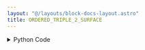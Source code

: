 ```yaml
---
layout: "@/layouts/block-docs-layout.astro"
title: ORDERED_TRIPLE_2_SURFACE
---
```



<PythonDocsDisplay docstring={docstring} />

<details>
<summary>Python Code</summary>
```python
from flojoy import flojoy, OrderedTriple, Surface
import numpy as np


@flojoy
def ORDERED_TRIPLE_2_SURFACE(default: OrderedTriple) -> Surface:
    """The ORDERED_TRIPLE_2_SURFACE node takes an "OrderedTriple" instance of the DataContainer class that contains three arrays: x, y, and z.

    It then reshapes the z array into a 2D grid using the unique values of x and y.

    The resulting 2D grid is used to create a Surface object with corresponding x, y, and z values.

    Inputs
    ------
    default : OrderedTriple
        The input OrderedTriple to which we apply the conversion to.

    Returns
    -------
    Surface
        The surface result from the conversion of the input.
    """

    x = np.unique(default.x)
    y = np.unique(default.y)

    z_size = len(x) * len(y)

    # Truncate or pad the z array to match the desired size
    if z_size > len(default.z):
        z = np.pad(default.z, (0, z_size - len(default.z)), mode="constant").reshape(
            len(y), len(x)
        )
    else:
        z = default.z[:z_size].reshape(len(y), len(x))

    X, Y = np.meshgrid(x, y)
    return Surface(x=X, y=Y, z=z)

```
[Find this Flojoy Block on GitHub](https://github.com/flojoy-ai/blocks/blob/main/blocks/TRANSFORMERS/TYPE_CASTING/ORDERED_TRIPLE_2_SURFACE/ORDERED_TRIPLE_2_SURFACE.py)
</details>

## Example

<AppDisplay app={app} blockName="ORDERED_TRIPLE_2_SURFACE" client:visible />
